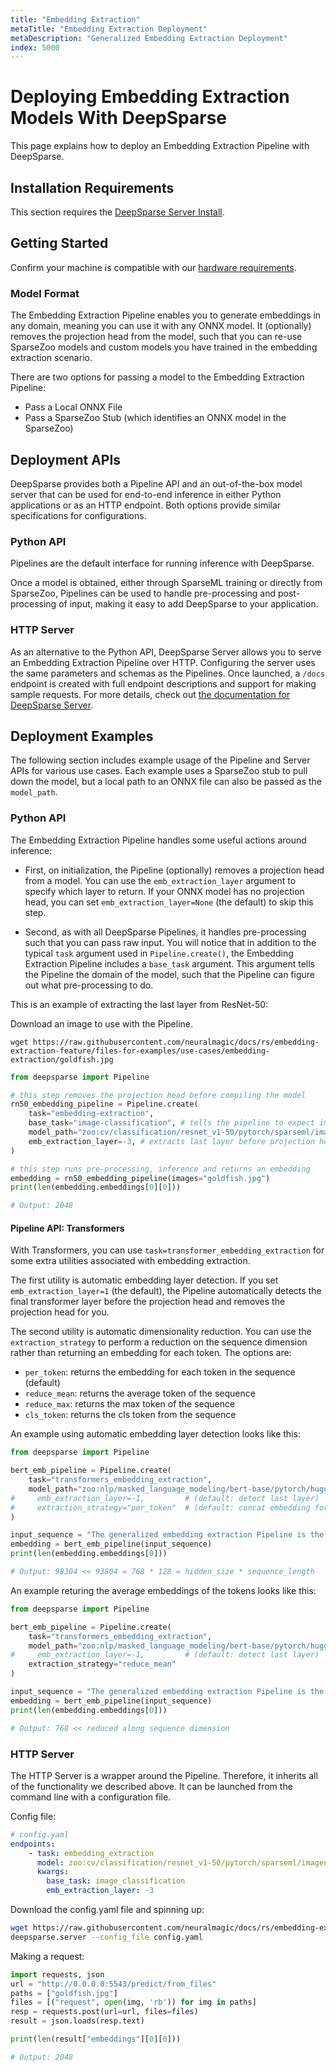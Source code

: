 ```yaml
---
title: "Embedding Extraction"
metaTitle: "Embedding Extraction Deployment"
metaDescription: "Generalized Embedding Extraction Deployment"
index: 5000
---
```


# Deploying Embedding Extraction Models With DeepSparse

This page explains how to deploy an Embedding Extraction Pipeline with DeepSparse.

## Installation Requirements

This section requires the [DeepSparse Server Install](/get-started/install/deepsparse).

## Getting Started

Confirm your machine is compatible with our [hardware requirements](/user-guides/deepsparse-engine/hardware-support).

### Model Format

The Embedding Extraction Pipeline enables you to generate embeddings in any domain, meaning you can use it with any ONNX model.
It (optionally) removes the projection head from the model, such that you can re-use SparseZoo models and custom models 
you have trained in the embedding extraction scenario.

There are two options for passing a model to the Embedding Extraction Pipeline:
- Pass a Local ONNX File
- Pass a SparseZoo Stub (which identifies an ONNX model in the SparseZoo)

## Deployment APIs

DeepSparse provides both a Pipeline API and an out-of-the-box model
server that can be used for end-to-end inference in either Python
applications or as an HTTP endpoint. Both options provide similar specifications
for configurations.

### Python API

Pipelines are the default interface for running inference with DeepSparse.

Once a model is obtained, either through SparseML training or directly from SparseZoo, 
Pipelines can be used to handle pre-processing and post-processing of input, making it easy to add DeepSparse to your application.

### HTTP Server

As an alternative to the Python API, DeepSparse Server allows you to
serve an Embedding Extraction Pipeline over HTTP. Configuring the server uses the same parameters and schemas as the Pipelines. 
Once launched, a `/docs` endpoint is created with full endpoint descriptions and support for making sample requests. For more details, check out
[the documentation for DeepSparse Server](/user-guides/deploying-deepsparse/deepsparse-server).

## Deployment Examples

The following section includes example usage of the Pipeline and Server APIs for various use cases. 
Each example uses a SparseZoo stub to pull down the model, but a local path to an ONNX file can also be passed as the `model_path`.

### Python API

The Embedding Extraction Pipeline handles some useful actions around inference:

- First, on initialization, the Pipeline (optionally) removes a projection head from a model. You can use 
the `emb_extraction_layer` argument to specify which layer to return.
If your ONNX model has no projection head, you can set `emb_extraction_layer=None` (the default) to skip this step.

- Second, as with all DeepSparse Pipelines, it handles pre-processing such that you can pass raw input.
You will notice that in addition to the typical `task` argument used in `Pipeline.create()`, 
the Embedding Extraction Pipeline includes a  `base_task` argument. This argument tells the Pipeline the domain of the model, 
such that the Pipeline can figure out what pre-processing to do.

This is an example of extracting the last layer from ResNet-50:

Download an image to use with the Pipeline.
```
wget https://raw.githubusercontent.com/neuralmagic/docs/rs/embedding-extraction-feature/files-for-examples/use-cases/embedding-extraction/goldfish.jpg
```

```python
from deepsparse import Pipeline

# this step removes the projection head before compiling the model
rn50_embedding_pipeline = Pipeline.create(
    task="embedding-extraction",
    base_task="image-classification", # tells the pipeline to expect images and normalize input with ImageNet means/stds
    model_path="zoo:cv/classification/resnet_v1-50/pytorch/sparseml/imagenet/channel20_pruned75_quant-none-vnni",
    emb_extraction_layer=-3, # extracts last layer before projection head and softmax
)

# this step runs pre-processing, inference and returns an embedding
embedding = rn50_embedding_pipeline(images="goldfish.jpg")
print(len(embedding.embeddings[0][0]))

# Output: 2048 
```

#### Pipeline API: Transformers

With Transformers, you can use `task=transformer_embedding_extraction` for some extra utilities associated
with embedding extraction.

The first utility is automatic embedding layer detection. If you set `emb_extraction_layer=1` (the default),
the Pipeline automatically detects the final transformer layer before the projection head and removes the 
projection head for you.

The second utility is automatic dimensionality reduction. You can use the `extraction_strategy` to perform a reduction 
on the sequence dimension rather than returning an embedding for each token. The options are:
- `per_token`: returns the embedding for each token in the sequence (default)
- `reduce_mean`: returns the average token of the sequence
- `reduce_max`: returns the max token of the sequence
- `cls_token`: returns the cls token from the sequence

An example using automatic embedding layer detection looks like this:
```python
from deepsparse import Pipeline

bert_emb_pipeline = Pipeline.create(
    task="transformers_embedding_extraction",
    model_path="zoo:nlp/masked_language_modeling/bert-base/pytorch/huggingface/wikipedia_bookcorpus/pruned80_quant-none-vnni",
#     emb_extraction_layer=-1,         # (default: detect last layer)
#     extraction_strategy="per_token"  # (default: concat embedding for each token)
)

input_sequence = "The generalized embedding extraction Pipeline is the best!"
embedding = bert_emb_pipeline(input_sequence)
print(len(embedding.embeddings[0]))

# Output: 98304 << 93804 = 768 * 128 = hidden_size * sequence_length
```

An example returing the average embeddings of the tokens looks like this:

```python
from deepsparse import Pipeline

bert_emb_pipeline = Pipeline.create(
    task="transformers_embedding_extraction",
    model_path="zoo:nlp/masked_language_modeling/bert-base/pytorch/huggingface/wikipedia_bookcorpus/pruned80_quant-none-vnni",
#     emb_extraction_layer=-1,         # (default: detect last layer)
    extraction_strategy="reduce_mean"
)

input_sequence = "The generalized embedding extraction Pipeline is the best!"
embedding = bert_emb_pipeline(input_sequence)
print(len(embedding.embeddings[0]))

# Output: 768 << reduced along sequence dimension
```

### HTTP Server

The HTTP Server is a wrapper around the Pipeline. Therefore, it inherits all of the functionality we described above.
It can be launched from the command line with a configuration file.

Config file:
```yaml
# config.yaml
endpoints:
    - task: embedding_extraction
      model: zoo:cv/classification/resnet_v1-50/pytorch/sparseml/imagenet/pruned95_quant-none
      kwargs:
        base_task: image_classification
        emb_extraction_layer: -3
```

Download the config.yaml file and spinning up:
```bash
wget https://raw.githubusercontent.com/neuralmagic/docs/rs/embedding-extraction-feature/files-for-examples/use-cases/embedding-extraction/config.yaml
deepsparse.server --config_file config.yaml
```

Making a request:
```python
import requests, json
url = "http://0.0.0.0:5543/predict/from_files"
paths = ["goldfish.jpg"]
files = [("request", open(img, 'rb')) for img in paths]
resp = requests.post(url=url, files=files)
result = json.loads(resp.text)

print(len(result["embeddings"][0][0]))

# Output: 2048
```
